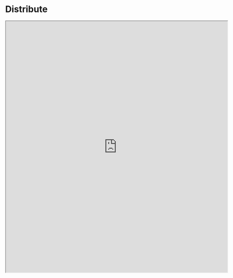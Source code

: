 # Distribute

<iframe
  width="140%"
  height="800vh"
  allow="clipboard-write"
  src="https://650dedf849a2dc4910e44cf8-ulothkjwdq.chromatic.com/iframe.html?path=/story/components-distribute--docs&viewMode=docs&shortcuts=false&singleStory=true"
/>
